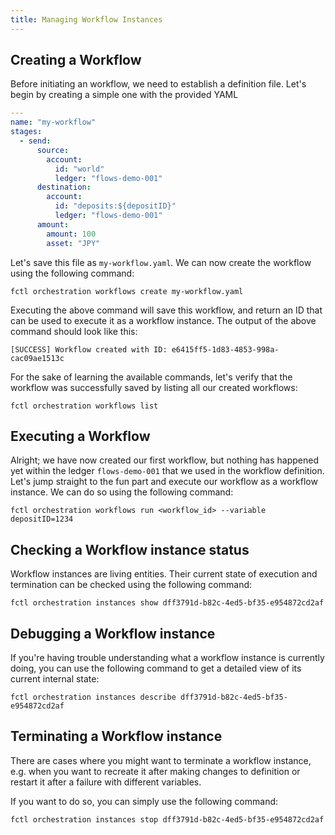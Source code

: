 ```yaml
---
title: Managing Workflow Instances
---
```

## Creating a Workflow

Before initiating an workflow, we need to establish a definition file. Let's begin by creating a simple one with the provided YAML

```yaml
---
name: "my-workflow"
stages:
  - send:
      source:
        account:
          id: "world"
          ledger: "flows-demo-001"
      destination:
        account:
          id: "deposits:${depositID}"
          ledger: "flows-demo-001"
      amount:
        amount: 100
        asset: "JPY"
```

Let's save this file as `my-workflow.yaml`. We can now create the workflow using the following command:

```shell
fctl orchestration workflows create my-workflow.yaml
```

Executing the above command will save this workflow, and return an ID that can be used to execute it as a workflow instance. The output of the above command should look like this:

```
[SUCCESS] Workflow created with ID: e6415ff5-1d83-4853-998a-cac09ae1513c
```

For the sake of learning the available commands, let's verify that the workflow was successfully saved by listing all our created workflows:

```shell
fctl orchestration workflows list
```

## Executing a Workflow

Alright; we have now created our first workflow, but nothing has happened yet within the ledger `flows-demo-001` that we used in the workflow definition. Let's jump straight to the fun part and execute our workflow as a workflow instance. We can do so using the following command:

```shell
fctl orchestration workflows run <workflow_id> --variable depositID=1234
```

## Checking a Workflow instance status

Workflow instances are living entities. Their current state of execution and termination can be checked using the following command:

```shell
fctl orchestration instances show dff3791d-b82c-4ed5-bf35-e954872cd2af
```

## Debugging a Workflow instance

If you're having trouble understanding what a workflow instance is currently doing, you can use the following command to get a detailed view of its current internal state:

```shell
fctl orchestration instances describe dff3791d-b82c-4ed5-bf35-e954872cd2af
```

## Terminating a Workflow instance

There are cases where you might want to terminate a workflow instance, e.g. when you want to recreate it after making changes to definition or restart it after a failure with different variables.

If you want to do so, you can simply use the following command:

```shell
fctl orchestration instances stop dff3791d-b82c-4ed5-bf35-e954872cd2af
```